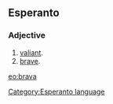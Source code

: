 ==Esperanto==
===Adjective===
# [[valiant]].
# [[brave]].

[[eo:brava]]
[[Category:Esperanto language]]
{{Universala Vortaro}}